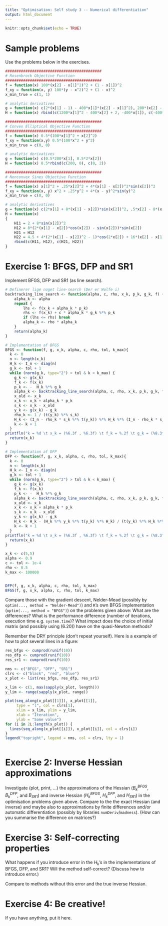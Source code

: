 ```yaml
---
title: "Optimisation: Self study 3 -- Numerical differentiation"
output: html_document
---
```


```r
knitr::opts_chunk$set(echo = TRUE)
```

# Sample problems

Use the problems below in the exercises.

```r
###########################################
# Rosenbrock Objective Function
###########################################
f = function(x) 100*(x[2] - x[1]^2)^2 + (1 - x[1])^2
f_xy = function(x, y) 100*(y - x^2)^2 + (1 - x)^2
x_min_true = c(1, 1)

# analytic derivatives
g = function(x) c(2*(x[1] - 1) - 400*x[1]*(x[2] - x[1]^2), 200*(x[2] - x[1]^2))
H = function(x) rbind(c(1200*x[1]^2 - 400*x[2] + 2, -400*x[1]), c(-400*x[1], 200))

###########################################
# Convex Elliptical Objective Function
###########################################
f = function(x) 0.5*(100*x[1]^2 + x[2]^2)
f_xy = function(x,y) 0.5*(100*x^2 + y^2)
x_min_true = c(0, 0)

# analytic derivatives
g = function(x) c(0.5*200*x[1], 0.5*2*x[2])
H = function(x) 0.5*rbind(c(200, 0), c(0, 2))

###########################################
# Nonconvex Sines Objective Function
###########################################
f = function(x) x[1]^2 + .25*x[2]^2 + 4*(x[1] - x[2])^2*sin(x[2])^2
f_xy = function(x, y) x^2 + .25*y^2 + 4*(x - y)^2*sin(y)^2
x_min_true = c(0, 0)

# analytic derivatives
g = function(x) c(2*x[1] + 8*(x[1] - x[2])*sin(x[2])^2, .5*x[2] - 8*(x[1] - x[2])*sin(x[2])^2 + 4*(x[1] - x[2])^2*sin(2*x[2]))
H = function(x)
{
	H11 = 2 + 8*sin(x[2])^2
	H12 = 8*(2*(x[1] - x[2])*cos(x[2]) - sin(x[2]))*sin(x[2])
	H21 = H12
	H22 = 4.5 + 4*(2*(x[1] - x[2])^2 - 1)*cos(2*x[2]) + 16*(x[2] - x[1])*sin(2*x[2])
	rbind(c(H11, H12), c(H21, H22))
}
```

# Exercise 1: BFGS, DFP and SR1

Implement BFGS, DFP and SR1 (as line search).
```r
# Definerer lige noget line-search (Der er Wolfe i)
backtracking_line_search <- function(alpha, c, rho, x_k, p_k, g_k, f) {
	alpha_k <- alpha
	repeat { 
		lhs <- f(x_k + alpha_k * p_k)
		rhs <- f(x_k) + c * alpha_k * g_k %*% p_k
		if (lhs <= rhs) break
		alpha_k <- rho * alpha_k
	}
	return(alpha_k)
}

# Implementation af BFGS
BFGS <- function(f, g, x_k, alpha, c, rho, tol, k_max){
  k <- 0
  n <- length(x_k)
  H_k <- I_n <- diag(n)
  g_k <- tol + 1
  while (norm(g_k, type="2") > tol & k < k_max) {
    g_k <- g(x_k)
    f_k <- f(x_k)
    p_k <- -  H_k %*% g_k
    alpha_k <- backtracking_line_search(alpha, c, rho, x_k, p_k, g_k, f)
    x_old <- x_k
    x_k <- x_k + alpha_k * p_k
    s_k <- x_k - x_old
    y_k <- g(x_k) - g_k
    rho_k <- 1 / (t(y_k) %*% s_k)
    H_k <- (I_n - rho_k * s_k %*% t(y_k)) %*% H_k %*% (I_n - rho_k * s_k %*% t(y_k)) + rho_k * s_k %*% t(s_k)
    k <- k + 1
  }
printfln("k = %d \t x_k = (%6.3f , %6.3f) \t f_k = %.2f \t g_k = (%8.3f , %8.3f) \t alpha_k = %.5f", k, x_k[1] , x_k[2], f(x_k), g_k[1] , g_k[2], alpha_k)
  return(x_k)
}

# Implementation af DFP
DFP <- function(f, g, x_k, alpha, c, rho, tol, k_max){
  k <- 0
  n <- length(x_k)
  H_k <- I_n <- diag(n)
  g_k <- tol + 1
  while (norm(g_k, type="2") > tol & k < k_max) {
    g_k <- g(x_k)
    f_k <- f(x_k)
    p_k <- -  H_k %*% g_k
    alpha_k <- backtracking_line_search(alpha, c, rho, x_k, p_k, g_k, f)
    x_old <- x_k
    x_k <- x_k + alpha_k * p_k
    s_k <- x_k - x_old
    y_k <- g(x_k) - g_k
    H_k <- H_k - (H_k %*% y_k %*% t(y_k) %*% H_k) / (t(y_k) %*% H_k %*% y_k) + (s_k %*% t(s_k)) / (t(y_k) %*% s_k)
    k <- k + 1
  }
printfln("k = %d \t x_k = (%6.3f , %6.3f) \t f_k = %.2f \t g_k = (%8.3f , %8.3f) \t alpha_k = %.5f", k, x_k[1] , x_k[2], f(x_k), g_k[1] , g_k[2], alpha_k)
  return(x_k)
}


```

```r
x_k <- c(5,5)
alpha <- 0.9
c <- tol <- 1e-4
rho <- 0.5
k_max <- 100000


DFP(f, g, x_k, alpha, c, rho, tol, k_max)
BFGS(f, g, x_k, alpha, c, rho, tol, k_max)
```
Compare those with the gradient descent, Nelder-Mead (possibly by `optim(..., method = "Nelder-Mead")`) and `R`'s own BFGS implementation (`optim(..., method = "BFGS")`) on the problems given above: What are the differences? What is the performance difference (number of iterations, execution time e.g. `system.time`)? What impact does the choice of initial matrix (and possibly using (6.20)) have on the quasi-Newton methods?

Remember the DRY principle (don't repeat yourself). Here is a example of how to plot several lines in a figure:

```r
res_bfgs <- cumprod(runif(10))
res_dfp <- cumprod(runif(10))
res_sr1 <- cumprod(runif(10))

nms <- c("BFGS", "DFP", "SR1")
clrs <- c("black", "red", "blue")
x_plot <- list(res_bfgs, res_dfp, res_sr1)

x_lim <- c(1, max(sapply(x_plot, length)))
y_lim <- range(sapply(x_plot, range))

plot(seq_along(x_plot[[1]]), x_plot[[1]], 
     type = "l", col = clrs[1], 
     xlim = x_lim, ylim = y_lim,
     xlab = "Iteration",
     ylab = "Some value")
for (i in 2L:length(x_plot)) {
  lines(seq_along(x_plot[[i]]), x_plot[[i]], col = clrs[i])
}
legend("topright", legend = nms, col = clrs, lty = 1)
```
```r

```

# Exercise 2: Inverse Hessian approximations

Investigate (plot, print, ...) the approximations of the Hessian ($B_{k}^{BFGS}$, $B_{k}^{DFP}$, and $B_{SR1}$) and inverse Hessian ($H_{k}^{BFGS}$, $H_{k}^{DFP}$, and $H_{SR1}$) in the optimisation problems given above. Compare to the the exact Hessian (and inverse) and maybe also to approximations by finite differences and/or automatic differentiation (possibly by libraries `numDeriv`/`madness`). (How can you summarise the difference on matrices?)

# Exercise 3: Self-correcting properties

What happens if you introduce error in the $H_k$'s in the implementations of BFGS, DFP, and SR1? Will the method self-correct? (Discuss how to introduce error.)

Compare to methods without this error and the true inverse Hessian.


# Exercise 4: Be creative!

If you have anything, put it here.